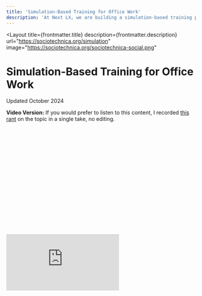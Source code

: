 ```yaml
---
title: 'Simulation-Based Training for Office Work'
description: 'At Next LX, we are building a simulation-based training program that prepares candidates in an AI-powered workplace.'
---
```


<Layout 
  title={frontmatter.title}
  description={frontmatter.description}
  url="https://sociotechnica.org/simulation"
  image="https://sociotechnica.org/sociotechnica-social.png"
>

<h1 class="font-serif text-4xl mb-4">Simulation-Based Training for Office Work</h1>

<div class="italic mb-4 text-sm text-gray-600">Updated October 2024</div>
<div class="mb-8 w-full border-2 border-gray-300 rounded-lg p-4 bg-gray-100">
  <p class="mb-4 text-sm">
    <b class="font-semibold">Video Version:</b>
    If you would prefer to listen to this content, I recorded
    <a
      class="border-b-2 hover:border-b-2 hover:border-yellow-700 hover:text-yellow-700"
      href="https://www.youtube.com/watch?v=RhNqRO1p24g">this rant</a
    >
    on the topic in a single take, no editing.
  </p>
  <div class="relative" style="padding-top: 56.25%;">
    <iframe
      class="absolute top-0 left-0 w-full h-full"
      src="https://www.youtube.com/embed/RhNqRO1p24g"
      title="YouTube video player"
      frameborder="0"
      allow="accelerometer; autoplay; clipboard-write; encrypted-media; gyroscope; picture-in-picture"
      allowfullscreen
    />
  </div>
</div>

<article class="prose">

At [Next LX](https://sociotechnica.org/projects/#next-lx), we're building a simulation-based training program that prepares candidates in an AI-powered workplace. We call it a "flight simulator for office work."

But we sometimes get asked "Why build a simulator? Seems like a lot of work."

Simulations are the best way to learn any skill.

## The Principle of Simulation-Based Training: Do Real Work
We believe simulation-based training is the most effective way to acquire *any* skill. The fundamental principle is simple: the best way to learn to do something is to actually do the real thing. For instance, if you wanted to teach someone how to hit a baseball, you wouldn't merely lecture them on the physics of baseballs or have them watch instructional videos. You would take them to a field and have them hit real baseballs. This hands-on approach is the core of simulation-based training.  

## What is Simulation-Based Training?
Simulation-based training involves performing the skill in an environment that mimics the real-world context as closely as possible. It allows learners to practice the actual skill they're trying to acquire, but in a controlled, safe environment. In fact, simulation can be even more effective than real-world practice for several reasons:

1. Structured Repetition: Simulations allow for repeated practice without real-world consequences. You can retry scenarios multiple times, refining your skills with each attempt.
2. Enhanced Assessment: Simulations can incorporate more comprehensive assessment tools than are possible in real-world settings. For example, a baseball simulation might use high-speed cameras to analyze a player's form in minute detail.
3. Optimal Sequencing: In a simulation, learning experiences can be carefully sequenced to keep learners in the "zone of proximal development" - challenging enough to promote growth, but not so difficult as to cause frustration.
4. Low-Stakes Practice of High-Risk Scenarios: Simulations allow for the safe practice of rare but critical situations that would be too risky or expensive to replicate in the real world.

## Current Job Training Methods and Their Limitations
While there are several popular methods for job training, each has significant limitations compared to simulation-based training:

1. YouTube: "But you can learn for free on the internet!" While an incredible resource, watching videos alone doesn't provide the hands-on experience necessary for skill mastery. People don't learn to bake by watching the Great British Baking Show--they learn to bake by baking.
2. Online Courses: "There's a course for everything!" These offer good sequencing and repetition but often lack real-world context and application.
3. Project-Based Learning: "Just build stuff!" While valuable, standalone projects may be disconnected from the real work environment and miss crucial contextual learning.
4. College Education: Traditional higher education often fails to fully prepare graduates for specific job requirements, necessitating additional on-the-job training.

## The Next LX Approach: A Flight Simulator for Office Work
Our simulator replicates a modern office environment, complete with the tools and interactions found in today's workplaces, including those with remote employees.

Here's how our learning process works:

1. Project Assignment: Learners are given a real-world project to complete.
2. Mentor Coaching: Discussions with AI-powered mentors and managers provide guidance and context for the task.
3. Project Execution: Learners perform the assigned tasks using real tools in a simulated environment.
4. Assessment and Feedback: Comprehensive evaluation of the work, with actionable feedback for improvement.
5. Mastery and Progression: This cycle repeats with increasing complexity until skills are mastered.

## The AI Advantage
What makes our approach uniquely powerful is the integration of AI throughout the system. AI generates the learning sequence, creates projects, assesses work, and even populates the simulated workplace with realistic "coworkers," managers, and mentors. This AI-driven approach allows us to create highly realistic, responsive, and scalable training environments for a wide range of office-based professions, from product management and software development to digital marketing and customer success.

## Sim-based training + AI = training transformation
Simulation-based training represents a paradigm shift in job preparation and skill acquisition. By leveraging AI and creating immersive, realistic work environments, we can offer more effective, efficient, and scalable training solutions. This approach not only revolutionizes job training but also has the potential to transform hiring practices, opening up new possibilities in the world of work and education.

</article>

</Layout>